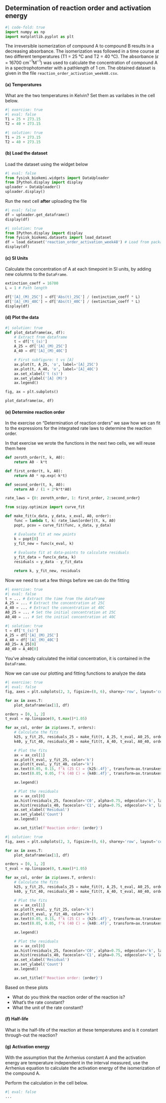 ## Determination of reaction order and activation energy

```python
#| code-fold: true
import numpy as np  
import matplotlib.pyplot as plt
```

The irreversible isomerization of compound A to compound B results in a decreasing
absorbance. The isomerization was followed in a time course at two different temperatures
(T1 = 25 °C and T2 = 40 °C). The absorbance ($\epsilon$ = 16700 $\mathrm{cm}^{-1} \mathrm{M}^{-1}$) was used to 
calculate the concentration of compound A in a spectrophotometer with a pathlength 
of 1 cm. The obtained dataset is given in the file `reaction_order_activation_week48.csv`.

#### (a) Temperatures 

What are the two temperatures in Kelvin? Set them as varilabes in the cell below. 

```python
#| exercise: true
#| eval: false
T1 = 25 + 273.15
T2 = 40 + 273.15
```

```python
#| solution: true
T1 = 25 + 273.15
T2 = 40 + 273.15
```

#### (b) Load the dataset

Load the dataset using the widget below

```python
#| eval: false
from fysisk_biokemi.widgets import DataUploader
from IPython.display import display 
uploader = DataUploader()
uploader.display()
```

Run the next cell **after** uploading the file

```python
#| eval: false
df = uploader.get_dataframe()
display(df)
```

```python
#| solution: true
from IPython.display import display 
from fysisk_biokemi.datasets import load_dataset
df = load_dataset('reaction_order_activation_week48') # Load from package for the solution so it doesn't require to interact.
display(df)
```
#### (c) SI Units

Calculate the concentration of A at each timepoint in SI units, by adding new columns to the `DataFrame`.

```python
extinction_coeff = 16700 
L = 1 # Path length

df['[A]_(M)_25C'] = df['Abs(t)_25C'] / (extinction_coeff * L)
df['[A]_(M)_40C'] = df['Abs(t)_40C'] / (extinction_coeff * L)
display(df)
```

#### (d) Plot the data

```python
#| solution: true
def plot_dataframe(ax, df):
    # Extract from dataframe
    t = df['t_(s)']
    A_25 = df['[A]_(M)_25C']
    A_40 = df['[A]_(M)_40C']

    # First subfigure: t vs [A]
    ax.plot(t, A_25, 'o', label='[A]_25C')
    ax.plot(t, A_40, 'o', label='[A]_40C')
    ax.set_xlabel('t (s)')
    ax.set_ylabel('[A] (M)')
    ax.legend()
```

```python
fig, ax = plt.subplots()

plot_dataframe(ax, df)
```

#### (e) Determine reaction order

In the exercise on "Determination of reaction orders" we saw how we can fit to the 
expressions for the integrated rate laws to determine the reaction order. 

In that exercise we wrote the functions in the next two cells, we will reuse them here

```python
def zeroth_order(t, k, A0):
    return A0 - k*t

def first_order(t, k, A0):
    return A0 * np.exp(-k*t)

def second_order(t, k, A0):
    return A0 / (1 + 2*k*t*A0)

rate_laws = {0: zeroth_order, 1: first_order, 2:second_order}
```



```python
from scipy.optimize import curve_fit

def make_fit(x_data, y_data, x_eval, A0, order):
    func = lambda t, k: rate_laws[order](t, k, A0)
    popt, pcov = curve_fit(func, x_data, y_data)

    # Evaluate fit at new points
    k = popt[0]
    y_fit_new = func(x_eval, k)
    
    # Evaluate fit at data-points to calculate residuals
    y_fit_data = func(x_data, k)
    residuals = y_data - y_fit_data

    return k, y_fit_new, residuals
```

Now we need to set a few things before we can do the fitting

```python
#| exercise: true
#| eval: false
t = ... # Extract the time from the dataframe
A_25 = ... # Extract the concentration at 25C
A_40 = ... # Extract the concentration at 40C
A0_25 = ... # Set the initial concentration at 25C
A0_40 = ... # Set the initial concentration at 40C
```

```python
#| solution: true
t = df['t_(s)']
A_25 = df['[A]_(M)_25C']
A_40 = df['[A]_(M)_40C']
A0_25= A_25[0]
A0_40 = A_40[0]
```

::: {.callout-tip}
You've already calculated the initial concentration, it is contained in the `DataFrame`.
:::

Now we can use our plotting and fitting functions to analyze the data

```python
#| exercise: true
#| eval: false
fig, axes = plt.subplots(2, 3, figsize=(8, 6), sharey='row', layout='constrained')

for ax in axes.T:
    plot_dataframe(ax[1], df)

orders = [0, 1, 2]
t_eval = np.linspace(0, t.max()*1.05)

for ax_col, order in zip(axes.T, orders):
    # Calculate the fits
    k25, y_fit_25, residuals_25 = make_fit(t, A_25, t_eval, A0_25, order)
    k40, y_fit_40, residuals_40 = make_fit(t, A_40, t_eval, A0_40, order)

    # Plot the fits
    ax = ax_col[1]
    ax.plot(t_eval, y_fit_25, color='k')
    ax.plot(t_eval, y_fit_40, color='k')
    ax.text(0.05, 0.15, f'k (25 C) = {k25:.4f}', transform=ax.transAxes)
    ax.text(0.05, 0.05, f'k (40 C) = {k40:.4f}', transform=ax.transAxes)

    ax.legend()

    # Plot the residuals
    ax = ax_col[0]
    ax.hist(residuals_25, facecolor='C0', alpha=0.75, edgecolor='k', label='25 C')
    ax.hist(residuals_40, facecolor='C1', alpha=0.75, edgecolor='k', label='40 C')
    ax.set_xlabel('Residual')    
    ax.set_ylabel('Count')
    ax.legend()

    ax.set_title(f'Reaction order: {order}')
```

```python
#| solution: true
fig, axes = plt.subplots(2, 3, figsize=(8, 6), sharey='row', layout='constrained')

for ax in axes.T:
    plot_dataframe(ax[1], df)

orders = [0, 1, 2]
t_eval = np.linspace(0, t.max()*1.05)

for ax_col, order in zip(axes.T, orders):
    # Calculate the fits
    k25, y_fit_25, residuals_25 = make_fit(t, A_25, t_eval, A0_25, order)
    k40, y_fit_40, residuals_40 = make_fit(t, A_40, t_eval, A0_40, order)

    # Plot the fits
    ax = ax_col[1]
    ax.plot(t_eval, y_fit_25, color='k')
    ax.plot(t_eval, y_fit_40, color='k')
    ax.text(0.05, 0.15, f'k (25 C) = {k25:.4f}', transform=ax.transAxes)
    ax.text(0.05, 0.05, f'k (40 C) = {k40:.4f}', transform=ax.transAxes)

    ax.legend()

    # Plot the residuals
    ax = ax_col[0]
    ax.hist(residuals_25, facecolor='C0', alpha=0.75, edgecolor='k', label='25 C')
    ax.hist(residuals_40, facecolor='C1', alpha=0.75, edgecolor='k', label='40 C')
    ax.set_xlabel('Residual')    
    ax.set_ylabel('Count')
    ax.legend()

    ax.set_title(f'Reaction order: {order}')
```

Based on these plots 

- What do you think the reaction order of the reaction is?
- What's the rate constant? 
- What the unit of the rate constant? 

#### (f) Half-life 

What is the half-life of the reaction at these temperatures and is it constant through-out the reaction?

#### (g) Activation energy

With the assumption that the Arrhenius constant A and the activation energy are temperature independent
in the interval measured, use the Arrhenius equation to calculate the activation energy of the isomerization
of the compound A.

Perform the calculation in the cell below.
```python
#| eval: false
...
```